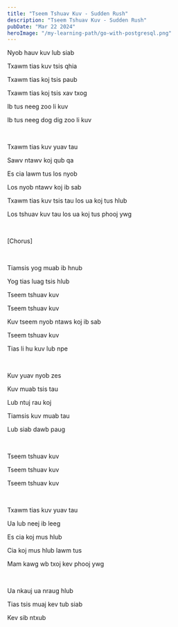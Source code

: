 ```yaml
---
title: "Tseem Tshuav Kuv - Sudden Rush"
description: "Tseem Tshuav Kuv - Sudden Rush"
pubDate: "Mar 22 2024"
heroImage: "/my-learning-path/go-with-postgresql.png"
---
```


Nyob hauv kuv lub siab

Txawm tias kuv tsis qhia

Txawm tias koj tsis paub

Txawm tias koj tsis xav txog

Ib tus neeg zoo li kuv

Ib tus neeg dog dig zoo li kuv

<br />

Txawm tias kuv yuav tau

Sawv ntawv koj qub qa

Es cia lawm tus los nyob

Los nyob ntawv koj ib sab

Txawm tias kuv tsis tau los ua koj tus hlub

Los tshuav kuv tau los ua koj tus phooj ywg

<br />

[Chorus]

<br />

Tiamsis yog muab ib hnub

Yog tias luag tsis hlub

Tseem tshuav kuv

Tseem tshuav kuv

Kuv tseem nyob ntaws koj ib sab

Tseem tshuav kuv

Tias li hu kuv lub npe

<br />

Kuv yuav nyob zes

Kuv muab tsis tau

Lub ntuj rau koj

Tiamsis kuv muab tau

Lub siab dawb paug

<br />

Tseem tshuav kuv

Tseem tshuav kuv

Tseem tshuav kuv

<br />

Txawm tias kuv yuav tau

Ua lub neej ib leeg

Es cia koj mus hlub

Cia koj mus hlub lawm tus

Mam kawg wb txoj kev phooj ywg

<br />

Ua nkauj ua nraug hlub

Tias tsis muaj kev tub siab

Kev sib ntxub
